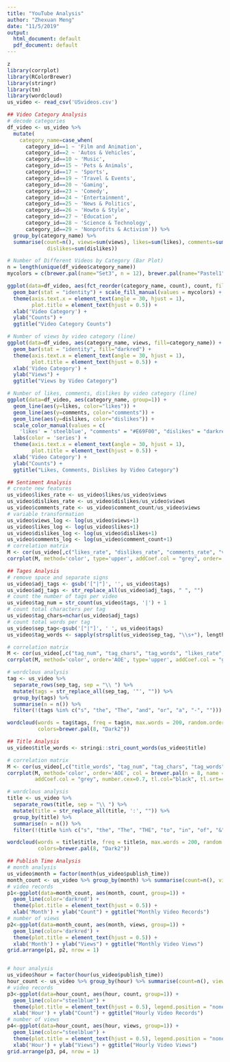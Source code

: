 ```yaml
---
title: "YouTube Analysis"
author: "Zhexuan Meng"
date: "11/5/2019"
output:
  html_document: default
  pdf_document: default
---
```


```r
z
library(corrplot)
library(RColorBrewer)
library(stringr)
library(tm)
library(wordcloud)
us_video <- read_csv('USvideos.csv')
```


```r
## Video Category Analysis 
# decode categories 
df_video <- us_video %>% 
  mutate(
    category_name=case_when(
      category_id==1 ~ 'Film and Animation',
      category_id==2 ~ 'Autos & Vehicles',
      category_id==10 ~ 'Music',
      category_id==15 ~ 'Pets & Animals',
      category_id==17 ~ 'Sports',
      category_id==19 ~ 'Travel & Events',
      category_id==20 ~ 'Gaming',
      category_id==23 ~ 'Comedy',
      category_id==24 ~ 'Entertainment',
      category_id==25 ~ 'News & Politics',
      category_id==26 ~ 'Howto & Style',
      category_id==27 ~ 'Education',
      category_id==28 ~ 'Science & Technology',
      category_id==29 ~ 'Nonprofits & Activism')) %>% 
  group_by(category_name) %>% 
  summarise(count=n(), views=sum(views), likes=sum(likes), comments=sum(comment_count), 
             dislikes=sum(dislikes))

# Number of Different Videos by Category (Bar Plot)
n = length(unique(df_video$category_name))
mycolors = c(brewer.pal(name="Set3", n = 12), brewer.pal(name="Pastel1", n = 3))

ggplot(data=df_video, aes(fct_reorder(category_name, count), count, fill=category_name)) +
  geom_bar(stat = "identity") + scale_fill_manual(values = mycolors) +
  theme(axis.text.x = element_text(angle = 30, hjust = 1), 
        plot.title = element_text(hjust = 0.5)) +
  xlab('Video Category') +
  ylab("Counts") +
  ggtitle("Video Category Counts")

# Number of views by video category (line)
ggplot(data=df_video, aes(category_name, views, fill=category_name)) +
  geom_bar(stat = "identity", fill="darkred") + 
  theme(axis.text.x = element_text(angle = 30, hjust = 1), 
        plot.title = element_text(hjust = 0.5)) +
  xlab('Video Category') +
  ylab("Views") +
  ggtitle("Views by Video Category")

# Number of likes, comments, dislikes by video category (line)
ggplot(data=df_video, aes(category_name, group=1)) +
  geom_line(aes(y=likes, color="likes")) + 
  geom_line(aes(y=comments, color="comments")) + 
  geom_line(aes(y=dislikes, color="dislikes")) + 
  scale_color_manual(values = c(
    'likes' = 'steelblue', "comments" = "#E69F00", "dislikes" = "darkred")) +
  labs(color = 'series') + 
  theme(axis.text.x = element_text(angle = 30, hjust = 1), 
        plot.title = element_text(hjust = 0.5)) +
  xlab('Video Category') +
  ylab("Counts") +
  ggtitle("Likes, Comments, Dislikes by Video Category")
```


```r
## Sentiment Analysis
# create new features
us_video$likes_rate <- us_video$likes/us_video$views
us_video$dislikes_rate <- us_video$dislikes/us_video$views
us_video$comments_rate <- us_video$comment_count/us_video$views
# variable transformation 
us_video$views_log <- log(us_video$views+1)
us_video$likes_log <- log(us_video$likes+1)
us_video$dislikes_log <- log(us_video$dislikes+1)
us_video$comments_log <- log(us_video$comment_count+1)
# correlation matrix
M <- cor(us_video[,c("likes_rate", "dislikes_rate", "comments_rate", "views_log","likes_log","dislikes_log","comments_log")])
corrplot(M, method='color', type='upper', addCoef.col = "grey", order='AOE', col = brewer.pal(n = 8, name = "RdBu"), number.cex=0.7, tl.col="black", tl.srt=45)
```


```r
## Tages Analysis
# remove space and separate signs
us_video$adj_tags <- gsub('["|"]', '', us_video$tags)
us_video$adj_tags <- str_replace_all(us_video$adj_tags, " ", "")
# count the number of tags per video
us_video$tag_num = str_count(us_video$tags, '|') + 1
# count total characters per tag
us_video$tag_chars=nchar(us_video$adj_tags)
# count total words per tag
us_video$sep_tag<-gsub('["|"]', ' ', us_video$tags)
us_video$tag_words <- sapply(strsplit(us_video$sep_tag, "\\s+"), length)

# correlation matrix
M <- cor(us_video[,c("tag_num", "tag_chars", "tag_words", "likes_rate", "dislikes_rate", "comments_rate", "views_log","likes_log","dislikes_log","comments_log")])
corrplot(M, method='color', order='AOE', type='upper', addCoef.col = "grey", col = brewer.pal(n = 8, name = "RdBu"), number.cex=0.7, tl.col="black", tl.srt=45)

# wordclous analysis
tag <- us_video %>%
  separate_rows(sep_tag, sep = "\\ ") %>%
  mutate(tags = str_replace_all(sep_tag, '"', "")) %>%
  group_by(tags) %>%
  summarise(n = n()) %>%
  filter(!(tags %in% c("s", "the", "The", "and", "or", "a", "-", "")))

wordcloud(words = tag$tags, freq = tag$n, max.words = 200, random.order = FALSE, 
          colors=brewer.pal(8, "Dark2"))
```


```r
## Title Analysis
us_video$title_words <- stringi::stri_count_words(us_video$title)

# correlation matrix
M <- cor(us_video[,c("title_words", "tag_num", "tag_chars", "tag_words", "likes_rate", "dislikes_rate", "comments_rate", "views_log","likes_log","dislikes_log","comments_log")])
corrplot(M, method='color', order='AOE', col = brewer.pal(n = 8, name = "RdBu"), type="upper",
         addCoef.col = "grey", number.cex=0.7, tl.col="black", tl.srt=45)

# wordclous analysis
title <- us_video %>%
  separate_rows(title, sep = "\\ ") %>%
  mutate(title = str_replace_all(title, ':', "")) %>%
  group_by(title) %>%
  summarise(n = n()) %>%
  filter(!(title %in% c("s", "the", "The", "THE", "to", "in", "of", "&", "and", "or", "a", "-", "A", "|", "")))

wordcloud(words = title$title, freq = title$n, max.words = 200, random.order = FALSE, 
          colors=brewer.pal(8, "Dark2"))
```


```r
## Publish Time Analysis
# month analysis
us_video$month = factor(month(us_video$publish_time))
month_count <- us_video %>% group_by(month) %>% summarise(count=n(), views=sum(views))
# video records
p1<-ggplot(data=month_count, aes(month, count, group=1)) +
  geom_line(color='darkred') +
  theme(plot.title = element_text(hjust = 0.5)) +
  xlab('Month') + ylab("Count") + ggtitle("Monthly Video Records")
# number of views
p2<-ggplot(data=month_count, aes(month, views, group=1)) +
  geom_line(color='darkred') +
  theme(plot.title = element_text(hjust = 0.5)) +
  xlab('Month') + ylab("Views") + ggtitle("Monthly Video Views")
grid.arrange(p1, p2, nrow = 1)


# hour analysis
us_video$hour = factor(hour(us_video$publish_time))
hour_count <- us_video %>% group_by(hour) %>% summarise(count=n(), views=sum(views))
# video records
p3<-ggplot(data=hour_count, aes(hour, count, group=1)) +
  geom_line(color="steelblue") + 
  theme(plot.title = element_text(hjust = 0.5), legend.position = "none") +
  xlab('Hour') + ylab("Count") + ggtitle("Hourly Video Records")
# number of views
p4<-ggplot(data=hour_count, aes(hour, views, group=1)) +
  geom_line(color="steelblue") + 
  theme(plot.title = element_text(hjust = 0.5), legend.position = "none") +
  xlab('Hour') + ylab("Views") + ggtitle("Hourly Video Views")
grid.arrange(p3, p4, nrow = 1)
```


